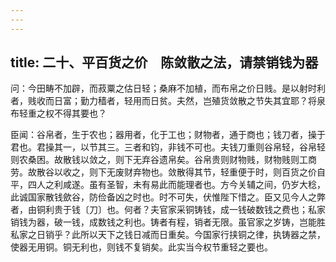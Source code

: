 ```yaml
---
---
---
```

title: 二十、平百货之价　陈敛散之法，请禁销钱为器
---



问：今田畴不加辟，而菽粟之估日轻；桑麻不加植，而布帛之价日贱。是以射时利者，贱收而日富；勤力穑者，轻用而日贫。夫然，岂殖货敛散之节失其宜耶？将泉布轻重之权不得其要也？

臣闻：谷帛者，生于农也；器用者，化于工也；财物者，通于商也；钱刀者，操于君也。君操其一，以节其三。三者和钧，非钱不可也。夫钱刀重则谷帛轻，谷帛轻则农桑困。故散钱以敛之，则下无弃谷遗帛矣。谷帛贵则财物贱，财物贱则工商劳。故散谷以收之，则下无废财弃物也。敛散得其节，轻重便于时，则百货之价自平，四人之利咸遂。虽有圣智，未有易此而能理者也。方今关辅之间，仍岁大稔，此诚国家散钱歛谷，防俭备凶之时也。时不可失，伏惟陛下惜之。臣又见今人之弊者，由铜利贵于钱〔刀〕也。何者？夫官家采铜铸钱，成一钱破数钱之费也；私家销钱为器，破一钱，成数钱之利也。铸者有程，销者无限。虽官家之岁铸，岂能胜私家之日销乎？此所以天下之钱日减而日重矣。今国家行挟铜之律，执铸器之禁，使器无用铜。铜无利也，则钱不复销矣。此实当今权节重轻之要也。